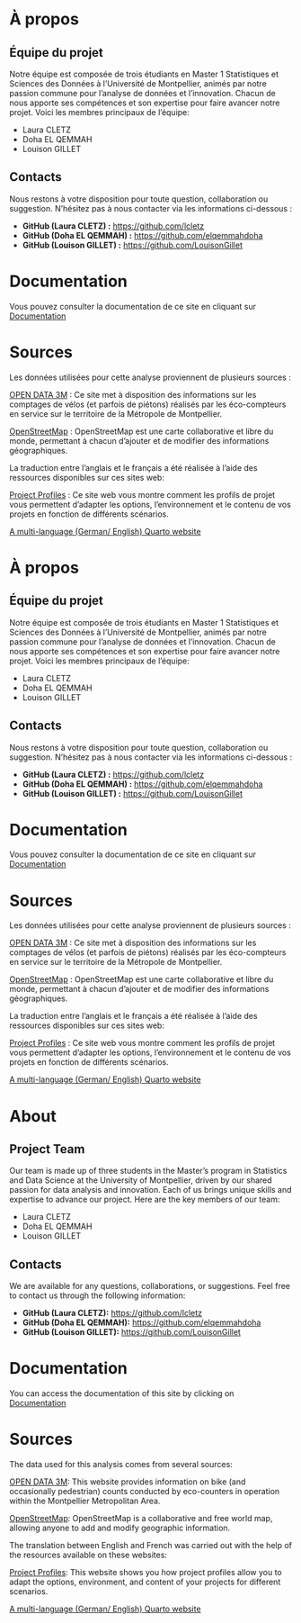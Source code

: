 ::: {.content-visible when-profile="fr0"}

# À propos

## Équipe du projet

Notre équipe est composée de trois étudiants en Master 1 Statistiques et Sciences des Données à l'Université de Montpellier, animés par notre passion commune pour l’analyse de données et l’innovation. Chacun de nous apporte ses compétences et son expertise pour faire avancer notre projet. Voici les membres principaux de l’équipe:

- Laura CLETZ
- Doha EL QEMMAH
- Louison GILLET

## Contacts 

Nous restons à votre disposition pour toute question, collaboration ou suggestion. N'hésitez pas à nous contacter via les informations ci-dessous :

- **GitHub (Laura CLETZ) :** [https://github.com/lcletz](https://github.com/lcletz)
- **GitHub (Doha EL QEMMAH) :** [https://github.com/elqemmahdoha](https://github.com/elqemmahdoha)
- **GitHub (Louison GILLET) :** [https://github.com/LouisonGillet](https://github.com/LouisonGillet)

# Documentation

Vous pouvez consulter la documentation de ce site en cliquant sur [Documentation](docs2/build/html/index.html)

# Sources

Les données utilisées pour cette analyse proviennent de plusieurs sources :

[OPEN DATA 3M](https://data.montpellier3m.fr/dataset/comptages-velo-et-pieton-issus-des-compteurs-de-velo) : Ce site met à disposition des informations sur les comptages de vélos (et parfois de piétons) réalisés par les éco-compteurs en service sur le territoire de la Métropole de Montpellier.

[OpenStreetMap](https://www.openstreetmap.org/#map=6/46.45/2.21) : OpenStreetMap est une carte collaborative et libre du monde, permettant à chacun d’ajouter et de modifier des informations géographiques.

La traduction entre l'anglais et le français a été réalisée à l'aide des ressources disponibles sur ces sites web:

[Project Profiles](https://quarto.org/docs/projects/profiles.html) : Ce site web vous montre comment les profils de projet vous permettent d'adapter les options, l'environnement et le contenu de vos projets en fonction de différents scénarios.

[A multi-language (German/ English) Quarto website](https://quarto-dev.marioangst.com/en/blog/posts/multi-language-quarto/)

:::

::: {.content-visible when-profile="fr"}

# À propos

## Équipe du projet

Notre équipe est composée de trois étudiants en Master 1 Statistiques et Sciences des Données à l'Université de Montpellier, animés par notre passion commune pour l’analyse de données et l’innovation. Chacun de nous apporte ses compétences et son expertise pour faire avancer notre projet. Voici les membres principaux de l’équipe:

- Laura CLETZ
- Doha EL QEMMAH
- Louison GILLET

## Contacts 

Nous restons à votre disposition pour toute question, collaboration ou suggestion. N'hésitez pas à nous contacter via les informations ci-dessous :

- **GitHub (Laura CLETZ) :** [https://github.com/lcletz](https://github.com/lcletz)
- **GitHub (Doha EL QEMMAH) :** [https://github.com/elqemmahdoha](https://github.com/elqemmahdoha)
- **GitHub (Louison GILLET) :** [https://github.com/LouisonGillet](https://github.com/LouisonGillet)

# Documentation

Vous pouvez consulter la documentation de ce site en cliquant sur [Documentation](docs2/build/html/index.html)

# Sources

Les données utilisées pour cette analyse proviennent de plusieurs sources :

[OPEN DATA 3M](https://data.montpellier3m.fr/dataset/comptages-velo-et-pieton-issus-des-compteurs-de-velo) : Ce site met à disposition des informations sur les comptages de vélos (et parfois de piétons) réalisés par les éco-compteurs en service sur le territoire de la Métropole de Montpellier.

[OpenStreetMap](https://www.openstreetmap.org/#map=6/46.45/2.21) : OpenStreetMap est une carte collaborative et libre du monde, permettant à chacun d’ajouter et de modifier des informations géographiques.

La traduction entre l'anglais et le français a été réalisée à l'aide des ressources disponibles sur  ces sites web: 

[Project Profiles](https://quarto.org/docs/projects/profiles.html) : Ce site web vous montre comment les profils de projet vous permettent d'adapter les options, l'environnement et le contenu de vos projets en fonction de différents scénarios.

[A multi-language (German/ English) Quarto website](https://quarto-dev.marioangst.com/en/blog/posts/multi-language-quarto/)

:::

::: {.content-visible when-profile="en"}

# About

## Project Team

Our team is made up of three students in the Master’s program in Statistics and Data Science at the University of Montpellier, driven by our shared passion for data analysis and innovation. Each of us brings unique skills and expertise to advance our project. Here are the key members of our team:

- Laura CLETZ
- Doha EL QEMMAH
- Louison GILLET

## Contacts 

We are available for any questions, collaborations, or suggestions. Feel free to contact us through the following information:

- **GitHub (Laura CLETZ):** [https://github.com/lcletz](https://github.com/lcletz)
- **GitHub (Doha EL QEMMAH):** [https://github.com/elqemmahdoha](https://github.com/elqemmahdoha)
- **GitHub (Louison GILLET):** [https://github.com/LouisonGillet](https://github.com/LouisonGillet)

# Documentation

You can access the documentation of this site by clicking on [Documentation](docs2/build/html/index.html)

# Sources

The data used for this analysis comes from several sources:

[OPEN DATA 3M](https://data.montpellier3m.fr/dataset/comptages-velo-et-pieton-issus-des-compteurs-de-velo): This website provides information on bike (and occasionally pedestrian) counts conducted by eco-counters in operation within the Montpellier Metropolitan Area.

[OpenStreetMap](https://www.openstreetmap.org/#map=6/46.45/2.21): OpenStreetMap is a collaborative and free world map, allowing anyone to add and modify geographic information.

The translation between English and French was carried out with the help of the resources available on these websites: 

[Project Profiles](https://quarto.org/docs/projects/profiles.html): This website shows you how project profiles allow you to adapt the options, environment, and content of your projects for different scenarios.

[A multi-language (German/ English) Quarto website](https://quarto-dev.marioangst.com/en/blog/posts/multi-language-quarto/)

:::